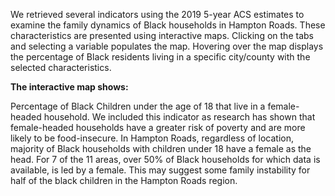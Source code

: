 We retrieved several indicators using the 2019 5-year ACS estimates to examine the family dynamics of Black households in Hampton Roads. These characteristics are presented using interactive maps. Clicking on the tabs and selecting a variable populates the map. Hovering over the map displays the percentage of Black residents living in a specific city/county with the selected characteristics.

**The interactive map shows:**

Percentage of Black Children under the age of 18 that live in a female-headed household. We included this indicator as research has shown that female-headed households have a greater risk of poverty and are more likely to be food-insecure. In Hampton Roads, regardless of location, majority of Black households with children under 18 have a female as the head. For 7 of the 11 areas, over 50% of Black households for which data is available, is led by a female. This may suggest some family instability for half of the black children in the Hampton Roads region.